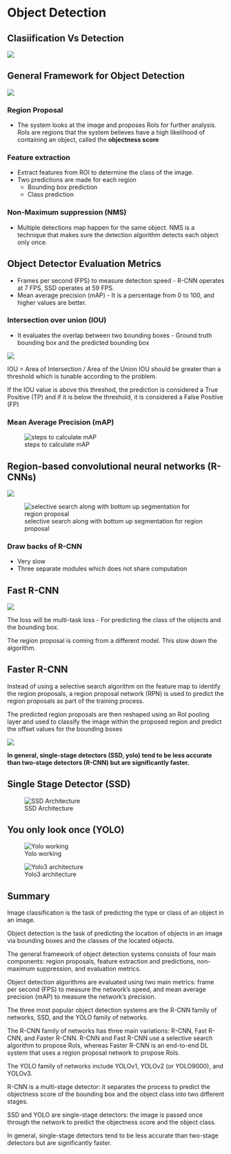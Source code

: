 # Object Detection

## Clasiification Vs Detection

![](/Images/class_vs_detect.png)


## General Framework for Object Detection

![](/Images/four_steps_od.png)


### Region Proposal

* The system looks at the image and proposes RoIs for further analysis. RoIs are regions that the system believes have a high likelihood of containing an object, called the **objectness score**

### Feature extraction
* Extract features from ROI to determine the class of the image.
* Two predictions are made for each region
    * Bounding box prediction
    * Class prediction

### Non-Maximum suppression (NMS)
* Multiple detections map happen for the same object. NMS is a technique that makes sure the detection algorithm detects each object only once.

## Object Detector Evaluation Metrics
* Frames per second (FPS) to measure detection speed - R-CNN operates at 7 FPS, SSD operates at 59 FPS.
* Mean average precision (mAP) - It is a percentage from 0 to 100, and higher values are better.


### Intersection over union (IOU)
* It evaluates the overlap between two bounding boxes - Ground truth bounding box and the predicted bounding box

![](/Images/IOU.png)

IOU = Area of Intersection / Area of the Union
IOU should be greater than a threshold which is tunable according to the problem.

If the IOU value is above this threshod, the prediction is considered a True Positive (TP) and if it is below the threshold, it is considered a False Positive (FP)

### Mean Average Precision (mAP)
![steps to calculate mAP](/Images/mAP.png)


## Region-based convolutional neural networks (R-CNNs)

![](/Images/r_cnn.png)


![selective search along with bottom up segmentation for region proposal](/Images/selective_search.png)

### Draw backs of R-CNN
* Very slow
* Three separate modules which does not share computation


## Fast R-CNN

![](/Images/Fast_R-CNN.png)

The loss will be multi-task loss - For predicting the class of the objects and the bounding box.

The region proposal is coming from a different model. This slow down the algorithm.


## Faster R-CNN
Instead of using a selective search algorithm on the feature map to identify the region proposals, a region proposal network (RPN) is used to predict the region proposals as part of the training process. 

The predicted region proposals are then reshaped using an RoI pooling layer and used to classify the image within the proposed region and predict the offset values for the bounding boxes

![](/Images/Faster_R_CNN.png)

**In general, single-stage detectors (SSD, yolo) tend to be less accurate than two-stage detectors (R-CNN) but are significantly faster.**


## Single Stage Detector (SSD)
![SSD Architecture](/Images/ssd_architecture.png)


## You only look once (YOLO)
![Yolo working](/Images/yolo.png)

![Yolo3 architecture](/Images/yolo_architecture.png)



## Summary
Image classification is the task of predicting the type or class of an object in an image.

Object detection is the task of predicting the location of objects in an image via bounding boxes and the classes of the located objects.

The general framework of object detection systems consists of four main components: region proposals, feature extraction and predictions, non-maximum suppression, and evaluation metrics.

Object detection algorithms are evaluated using two main metrics: frame per second (FPS) to measure the network’s speed, and mean average precision (mAP) to measure the network’s precision.

The three most popular object detection systems are the R-CNN family of networks, SSD, and the YOLO family of networks.

The R-CNN family of networks has three main variations: R-CNN, Fast R-CNN, and Faster R-CNN. R-CNN and Fast R-CNN use a selective search algorithm to propose RoIs, whereas Faster R-CNN is an end-to-end DL system that uses a region proposal network to propose RoIs.

The YOLO family of networks include YOLOv1, YOLOv2 (or YOLO9000), and YOLOv3.

R-CNN is a multi-stage detector: it separates the process to predict the objectness score of the bounding box and the object class into two different stages.

SSD and YOLO are single-stage detectors: the image is passed once through the network to predict the objectness score and the object class.

In general, single-stage detectors tend to be less accurate than two-stage detectors but are significantly faster.